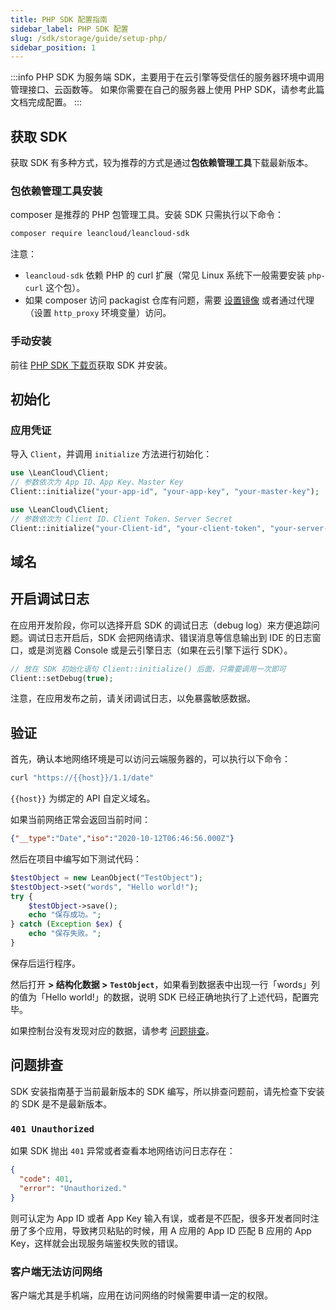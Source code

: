 ```yaml
---
title: PHP SDK 配置指南
sidebar_label: PHP SDK 配置
slug: /sdk/storage/guide/setup-php/
sidebar_position: 1
---
```



:::info
PHP SDK 为服务端 SDK，主要用于在云引擎等受信任的服务器环境中调用管理接口、云函数等。
如果你需要在自己的服务器上使用 PHP SDK，请参考此篇文档完成配置。
:::

## 获取 SDK

获取 SDK 有多种方式，较为推荐的方式是通过**包依赖管理工具**下载最新版本。

### 包依赖管理工具安装

composer 是推荐的 PHP 包管理工具。安装 SDK 只需执行以下命令：

```sh
composer require leancloud/leancloud-sdk
```

注意：

- `leancloud-sdk` 依赖 PHP 的 curl 扩展（常见 Linux 系统下一般需要安装 `php-curl` 这个包）。
- 如果 composer 访问 packagist 仓库有问题，需要 [设置镜像](https://mirrors.aliyun.com/composer/) 或者通过代理（设置 `http_proxy` 环境变量）访问。

### 手动安装

前往 [PHP SDK 下载页](https://releases.leanapp.cn/#/leancloud/php-sdk/releases)获取 SDK 并安装。

## 初始化

### 应用凭证

<AppConfig />

导入 `Client`，并调用 `initialize` 方法进行初始化：

<Conditional brand="leancloud">

```php
use \LeanCloud\Client;
// 参数依次为 App ID、App Key、Master Key
Client::initialize("your-app-id", "your-app-key", "your-master-key");
```

</Conditional>

<Conditional brand="tds">

```php
use \LeanCloud\Client;
// 参数依次为 Client ID、Client Token、Server Secret
Client::initialize("your-Client-id", "your-client-token", "your-server-secret");
```

</Conditional>

## 域名

<DomainBinding />

## 开启调试日志

在应用开发阶段，你可以选择开启 SDK 的调试日志（debug log）来方便追踪问题。调试日志开启后，SDK 会把网络请求、错误消息等信息输出到 IDE 的日志窗口，或是浏览器 Console 或是云引擎日志（如果在云引擎下运行 SDK）。

```php
// 放在 SDK 初始化语句 Client::initialize() 后面，只需要调用一次即可
Client::setDebug(true);
```

注意，在应用发布之前，请关闭调试日志，以免暴露敏感数据。

## 验证

首先，确认本地网络环境是可以访问云端服务器的，可以执行以下命令：

```sh
curl "https://{{host}}/1.1/date"
```

`{{host}}` 为绑定的 API 自定义域名。

如果当前网络正常会返回当前时间：

```json
{"__type":"Date","iso":"2020-10-12T06:46:56.000Z"}
```

然后在项目中编写如下测试代码：

```php
$testObject = new LeanObject("TestObject");
$testObject->set("words", "Hello world!");
try {
    $testObject->save();
    echo "保存成功。";
} catch (Exception $ex) {
    echo "保存失败。";
}
```

保存后运行程序。

然后打开 **<Path to="storage" /> > 结构化数据 > `TestObject`**，如果看到数据表中出现一行「words」列的值为「Hello world!」的数据，说明 SDK 已经正确地执行了上述代码，配置完毕。

如果控制台没有发现对应的数据，请参考 [问题排查](#问题排查)。

## 问题排查

SDK 安装指南基于当前最新版本的 SDK 编写，所以排查问题前，请先检查下安装的 SDK 是不是最新版本。

### `401 Unauthorized`

如果 SDK 抛出 `401` 异常或者查看本地网络访问日志存在：

```json
{
  "code": 401,
  "error": "Unauthorized."
}
```

则可认定为 App ID 或者 App Key 输入有误，或者是不匹配，很多开发者同时注册了多个应用，导致拷贝粘贴的时候，用 A 应用的 App ID 匹配 B 应用的 App Key，这样就会出现服务端鉴权失败的错误。

### 客户端无法访问网络

客户端尤其是手机端，应用在访问网络的时候需要申请一定的权限。
